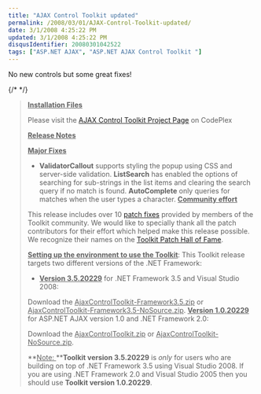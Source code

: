 ```yaml
---
title: "AJAX Control Toolkit updated"
permalink: /2008/03/01/AJAX-Control-Toolkit-updated/
date: 3/1/2008 4:25:22 PM
updated: 3/1/2008 4:25:22 PM
disqusIdentifier: 20080301042522
tags: ["ASP.NET AJAX", "ASP.NET AJAX Control Toolkit "]
---
```

No new controls but some great fixes! 

{/* <!-- more --> */}
> **<u>Installation Files</u>**
> 
> Please visit the [AJAX Control Toolkit Project Page](http://www.codeplex.com/Wiki/View.aspx?ProjectName=AtlasControlToolkit) on CodePlex
> 
> **<u>Release Notes</u>**
> 
> **<u>Major Fixes</u>**
> 
> *   **ValidatorCallout** supports styling the popup using CSS and server-side validation.  **ListSearch** has enabled the options of searching for sub-strings in the list items and clearing the search query if no match is found.  **AutoComplete** only queries for matches when the user types a character.
> **<u>Community effort</u>**
> 
> This release includes over 10 [patch fixes](http://www.codeplex.com/AtlasControlToolkit/Wiki/View.aspx?title=PatchUtility) provided by members of the Toolkit community. We would like to specially thank all the patch contributors for their effort which helped make this release possible. We recognize their names on the [Toolkit Patch Hall of Fame](http://www.codeplex.com/AtlasControlToolkit/Wiki/View.aspx?title=PatchHallOfFame).
> 
> **<u>Setting up the environment to use the Toolkit</u>**: This Toolkit release targets two different versions of the .NET Framework:
> 
> *   **<u>Version 3.5.20229</u>** for .NET Framework 3.5 and Visual Studio 2008:
> 
> Download the <u>AjaxControlToolkit-Framework3.5.zip</u> or <u>AjaxControlToolkit-Framework3.5-NoSource.zip</u>.
>  **<u>Version 1.0.20229</u>** for ASP.NET AJAX version 1.0 and .NET Framework 2.0:
> 
> Download the <u>AjaxControlToolkit.zip</u> or <u>AjaxControlToolkit-NoSource.zip</u>.
> 
> **<u>Note: </u>****Toolkit version 3.5.20229** is *only* for users who are building on top of .NET Framework 3.5 using Visual Studio 2008. If you are using .NET Framework 2.0 and Visual Studio 2005 then you should use **Toolkit version 1.0.20229**.

